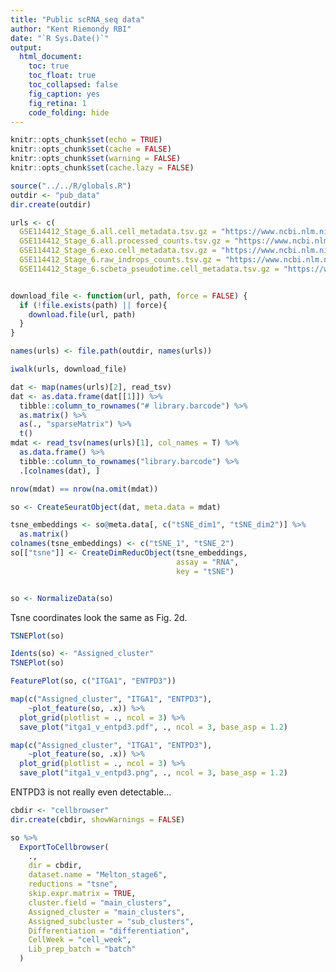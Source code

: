 ```yaml
---
title: "Public scRNA_seq data"
author: "Kent Riemondy RBI"
date: "`R Sys.Date()`"
output:
  html_document:
    toc: true
    toc_float: true
    toc_collapsed: false
    fig_caption: yes
    fig_retina: 1 
    code_folding: hide
---
```


```r
knitr::opts_chunk$set(echo = TRUE)
knitr::opts_chunk$set(cache = FALSE)
knitr::opts_chunk$set(warning = FALSE)
knitr::opts_chunk$set(cache.lazy = FALSE)
```


```r
source("../../R/globals.R")
outdir <- "pub_data"
dir.create(outdir)
```


```r
urls <- c(
  GSE114412_Stage_6.all.cell_metadata.tsv.gz = "https://www.ncbi.nlm.nih.gov/geo/download/?acc=GSE114412&format=file&file=GSE114412%5FStage%5F6%2Eall%2Ecell%5Fmetadata%2Etsv%2Egz",
  GSE114412_Stage_6.all.processed_counts.tsv.gz = "https://www.ncbi.nlm.nih.gov/geo/download/?acc=GSE114412&format=file&file=GSE114412%5FStage%5F6%2Eall%2Eprocessed%5Fcounts%2Etsv%2Egz",
  GSE114412_Stage_6.exo.cell_metadata.tsv.gz = "https://www.ncbi.nlm.nih.gov/geo/download/?acc=GSE114412&format=file&file=GSE114412%5FStage%5F6%2Eexo%2Ecell%5Fmetadata%2Etsv%2Egz",
  GSE114412_Stage_6.raw_indrops_counts.tsv.gz = "https://www.ncbi.nlm.nih.gov/geo/download/?acc=GSE114412&format=file&file=GSE114412%5FStage%5F6%2Eraw%5Findrops%5Fcounts%2Etsv%2Egz",
  GSE114412_Stage_6.scbeta_pseudotime.cell_metadata.tsv.gz = "https://www.ncbi.nlm.nih.gov/geo/download/?acc=GSE114412&format=file&file=GSE114412%5FStage%5F6%2Escbeta%5Fpseudotime%2Ecell%5Fmetadata%2Etsv%2Egz")


download_file <- function(url, path, force = FALSE) {
  if (!file.exists(path) || force){
    download.file(url, path)
  }
}

names(urls) <- file.path(outdir, names(urls))

iwalk(urls, download_file)

```



```r
dat <- map(names(urls)[2], read_tsv)
dat <- as.data.frame(dat[[1]]) %>% 
  tibble::column_to_rownames("# library.barcode") %>% 
  as.matrix() %>% 
  as(., "sparseMatrix") %>% 
  t()
mdat <- read_tsv(names(urls)[1], col_names = T) %>% 
  as.data.frame() %>% 
  tibble::column_to_rownames("library.barcode") %>% 
  .[colnames(dat), ]

nrow(mdat) == nrow(na.omit(mdat))

so <- CreateSeuratObject(dat, meta.data = mdat)

tsne_embeddings <- so@meta.data[, c("tSNE_dim1", "tSNE_dim2")] %>% 
  as.matrix() 
colnames(tsne_embeddings) <- c("tSNE_1", "tSNE_2")
so[["tsne"]] <- CreateDimReducObject(tsne_embeddings,
                                     assay = "RNA",
                                     key = "tSNE")


so <- NormalizeData(so)
```

Tsne coordinates look the same as Fig. 2d. 

```r
TSNEPlot(so)

Idents(so) <- "Assigned_cluster"
TSNEPlot(so)

FeaturePlot(so, c("ITGA1", "ENTPD3"))

map(c("Assigned_cluster", "ITGA1", "ENTPD3"), 
    ~plot_feature(so, .x)) %>% 
  plot_grid(plotlist = ., ncol = 3) %>% 
  save_plot("itga1_v_entpd3.pdf", ., ncol = 3, base_asp = 1.2)

map(c("Assigned_cluster", "ITGA1", "ENTPD3"), 
    ~plot_feature(so, .x)) %>% 
  plot_grid(plotlist = ., ncol = 3) %>% 
  save_plot("itga1_v_entpd3.png", ., ncol = 3, base_asp = 1.2)
```

ENTPD3 is not really even detectable...

```r
cbdir <- "cellbrowser"
dir.create(cbdir, showWarnings = FALSE)

so %>% 
  ExportToCellbrowser(
    .,
    dir = cbdir,
    dataset.name = "Melton_stage6",
    reductions = "tsne",
    skip.expr.matrix = TRUE,
    cluster.field = "main_clusters",
    Assigned_cluster = "main_clusters",
    Assigned_subcluster = "sub_clusters",
    Differentiation = "differentiation", 
    CellWeek = "cell_week",
    Lib_prep_batch = "batch"
  )

```